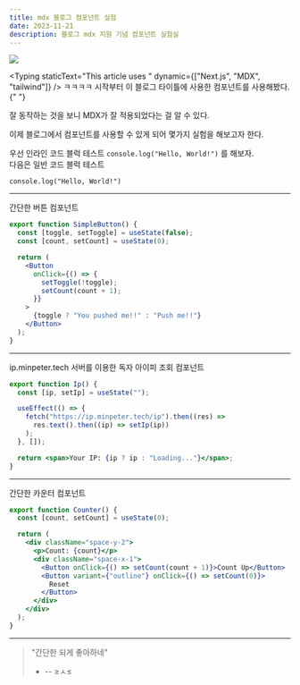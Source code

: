 ```yaml
---
title: mdx 블로그 컴포넌트 실험
date: 2023-11-21
description: 블로그 mdx 지원 기념 컴포넌트 실험실
---
```


![](./images/mdx-logo.png)


<Typing
  staticText="This article uses "
  dynamic={["Next.js", "MDX", "tailwind"]}
/>
ㅋㅋㅋㅋ 시작부터 이 블로그 타이틀에 사용한 컴포넌트를 사용해봤다.{" "}

잘 동작하는 것을 보니 MDX가 잘 적용되었다는 걸 알 수 있다.


이제 블로그에서 컴포넌트를 사용할 수 있게 되어 몇가지 실험을 해보고자 한다.

우선 인라인 코드 블럭 테스트 `console.log("Hello, World!")` 를 해보자.  
다음은 일반 코드 블럭 테스트

```
console.log("Hello, World!")
```

---

간단한 버튼 컴포넌트

```jsx
export function SimpleButton() {
  const [toggle, setToggle] = useState(false);
  const [count, setCount] = useState(0);

  return (
    <Button
      onClick={() => {
        setToggle(!toggle);
        setCount(count + 1);
      }}
    >
      {toggle ? "You pushed me!!" : "Push me!!"}
    </Button>
  );
}
```

<SimpleButton />

---

ip.minpeter.tech 서버를 이용한 독자 아이피 조회 컴포넌트

```jsx
export function Ip() {
  const [ip, setIp] = useState("");

  useEffect(() => {
    fetch("https://ip.minpeter.tech/ip").then((res) =>
      res.text().then((ip) => setIp(ip))
    );
  }, []);

  return <span>Your IP: {ip ? ip : "Loading..."}</span>;
}
```

<Ip />

---

간단한 카운터 컴포넌트

```jsx
export function Counter() {
  const [count, setCount] = useState(0);

  return (
    <div className="space-y-2">
      <p>Count: {count}</p>
      <div className="space-x-1">
        <Button onClick={() => setCount(count + 1)}>Count Up</Button>
        <Button variant={"outline"} onClick={() => setCount(0)}>
          Reset
        </Button>
      </div>
    </div>
  );
}
```

<Counter />

---

> "간단한 되게 좋아하네"
>
> - -- ≥ㅅ≤
